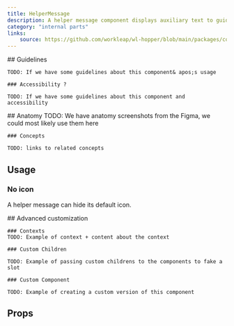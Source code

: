 ```yaml
---
title: HelperMessage
description: A helper message component displays auxiliary text to guide users in the interface.
category: "internal parts"
links:
    source: https://github.com/workleap/wl-hopper/blob/main/packages/components/src/helper-message/src/HelperMessage.tsx
---
```


<Example src="helper-message/docs/preview" isOpen />

<FeatureFlag flag="next">
    ## Guidelines

    TODO: If we have some guidelines about this component& apos;s usage

    ### Accessibility ?

    TODO: If we have some guidelines about this component and accessibility
</FeatureFlag>

<FeatureFlag flag="rc">
    ## Anatomy
    TODO: We have anatomy screenshots from the Figma, we could most likely use them here

    ### Concepts

    TODO: links to related concepts
</FeatureFlag>

## Usage

### No icon

A helper message can hide its default icon.

<Example src="helper-message/docs/noicon" />

<FeatureFlag flag="next">
    ## Advanced customization

    ### Contexts
    TODO: Example of context + content about the context

    ### Custom Children

    TODO: Example of passing custom childrens to the components to fake a slot

    ### Custom Component

    TODO: Example of creating a custom version of this component
</FeatureFlag>

## Props

<PropTable component="HelperMessage" />
